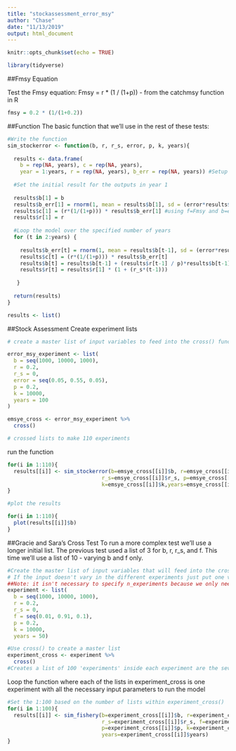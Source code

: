 ```yaml
---
title: "stockassessment_error_msy"
author: "Chase"
date: "11/13/2019"
output: html_document
---
```


```r
knitr::opts_chunk$set(echo = TRUE)
```

```r
library(tidyverse)
```


##Fmsy Equation

Test the Fmsy equation:
Fmsy = r * (1 / (1+p)) - from the catchmsy function in R
```r

fmsy = 0.2 * (1/(1+0.2))

```

##Function
The basic function that we'll use in the rest of these tests:
```r
#Write the function
sim_stockerror <- function(b, r, r_s, error, p, k, years){
  
  results <- data.frame(
    b = rep(NA, years), c = rep(NA, years), 
    year = 1:years, r = rep(NA, years), b_err = rep(NA, years)) #Setup the results dataframe 
  
  #Set the initial result for the outputs in year 1
   
  results$b[1] = b
  results$b_err[1] = rnorm(1, mean = results$b[1], sd = (error*results$b[1])) #simulate error in assessment
  results$c[1] = (r*(1/(1+p))) * results$b_err[1] #using f=Fmsy and b=estimate from initial stock assessment
  results$r[1] = r
  
  #Loop the model over the specified number of years
  for (t in 2:years) {
    
    results$b_err[t] = rnorm(1, mean = results$b[t-1], sd = (error*results$b[t-1]))
    results$c[t] = (r*(1/(1+p))) * results$b_err[t]
    results$b[t] = results$b[t-1] + (results$r[t-1] / p)*results$b[t-1]*(1 - ((results$b[t-1]/k) ^ p))-results$c[t]
    results$r[t] = results$r[1] * (1 + (r_s*(t-1))) 
    
   } 
  
  return(results)
}

results <- list()
```

##Stock Assessment
Create experiment lists
```r
# create a master list of input variables to feed into the cross() function

error_msy_experiment <- list(
  b = seq(1000, 10000, 1000),
  r = 0.2,
  r_s = 0,
  error = seq(0.05, 0.55, 0.05),
  p = 0.2,
  k = 10000,
  years = 100
)

emsye_cross <- error_msy_experiment %>% 
  cross()

# crossed lists to make 110 experiments
```

run the function
```r

for(i in 1:110){
  results[[i]] <- sim_stockerror(b=emsye_cross[[i]]$b, r=emsye_cross[[i]]$r,
                              r_s=emsye_cross[[i]]$r_s, p=emsye_cross[[i]]$p, 
                              k=emsye_cross[[i]]$k,years=emsye_cross[[i]]$years, error = emsye_cross[[i]]$error)
}

#plot the results

for(i in 1:110){
  plot(results[[i]]$b)
}
```

##Gracie and Sara's Cross Test
To run a more complex test we'll use a longer initial list. The previous test used a list of 3 for b, r, r_s, and f. This time we'll use a list of 10 - varying b and f only.

```r

#Create the master list of input variables that will feed into the cross() function
# If the input doesn't vary in the different experiments just put one value NOT A LIST
##Note: it isn't necessary to specify n_experiments because we only need one value for constant parameters
experiment <- list(
  b = seq(1000, 10000, 1000),
  r = 0.2,
  r_s = 0,
  f = seq(0.01, 0.91, 0.1),
  p = 0.2,
  k = 10000,
  years = 50)

#Use cross() to create a master list
experiment_cross <- experiment %>%
  cross()
#Creates a list of 100 'experiments' inside each experiment are the seven parameters required to run the model
```


Loop the function where each of the lists in experiment_cross is one experiment with all the necessary input parameters to run the model
```r
#Set the 1:100 based on the number of lists within experiment_cross() 
for(i in 1:100){
  results[[i]] <- sim_fishery(b=experiment_cross[[i]]$b, r=experiment_cross[[i]]$r,
                              r_s=experiment_cross[[i]]$r_s, f=experiment_cross[[i]]$f, 
                              p=experiment_cross[[i]]$p, k=experiment_cross[[i]]$k,
                              years=experiment_cross[[i]]$years)
}
```
